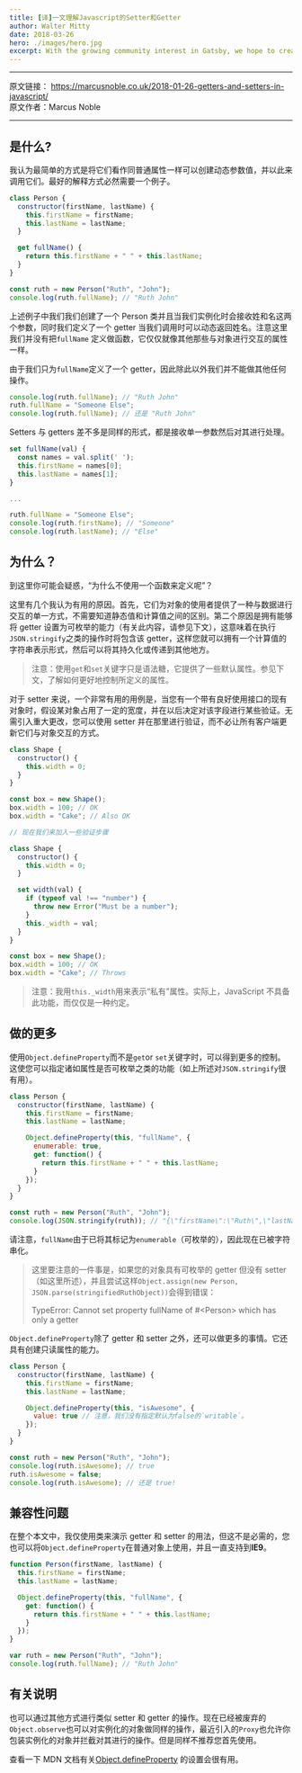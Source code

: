 ```yaml
---
title: [译]一文理解Javascript的Setter和Getter
author: Walter Mitty
date: 2018-03-26
hero: ./images/hero.jpg
excerpt: With the growing community interest in Gatsby, we hope to create more resources that make it easier for anyone to grasp the power of this incredible tool.
---
```


---

原文链接： https://marcusnoble.co.uk/2018-01-26-getters-and-setters-in-javascript/  
原文作者：Marcus Noble

---

## 是什么?

我认为最简单的方式是将它们看作同普通属性一样可以创建动态参数值，并以此来调用它们。最好的解释方式必然需要一个例子。

```js
class Person {
  constructor(firstName, lastName) {
    this.firstName = firstName;
    this.lastName = lastName;
  }

  get fullName() {
    return this.firstName + " " + this.lastName;
  }
}

const ruth = new Person("Ruth", "John");
console.log(ruth.fullName); // "Ruth John"
```

上述例子中我们我们创建了一个 Person 类并且当我们实例化时会接收姓和名这两个参数，同时我们定义了一个 getter 当我们调用时可以动态返回姓名。注意这里我们并没有把`fullName` 定义做函数，它仅仅就像其他那些与对象进行交互的属性一样。

由于我们只为`fullName`定义了一个 getter，因此除此以外我们并不能做其他任何操作。

```js
console.log(ruth.fullName); // "Ruth John"
ruth.fullName = "Someone Else";
console.log(ruth.fullName); // 还是 "Ruth John"
```

Setters 与 getters 差不多是同样的形式，都是接收单一参数然后对其进行处理。

```js
set fullName(val) {
  const names = val.split(' ');
  this.firstName = names[0];
  this.lastName = names[1];
}

...

ruth.fullName = "Someone Else";
console.log(ruth.firstName); // "Someone"
console.log(ruth.lastName); // "Else"
```

## 为什么？

到这里你可能会疑惑，“为什么不使用一个函数来定义呢”？

这里有几个我认为有用的原因。首先，它们为对象的使用者提供了一种与数据进行交互的单一方式，不需要知道静态值和计算值之间的区别。第二个原因是拥有能够将 getter 设置为可枚举的能力（有关此内容，请参见下文），这意味着在执行`JSON.stringify`之类的操作时将包含该 getter，这样您就可以拥有一个计算值的字符串表示形式，然后可以将其持久化或传递到其他地方。

> 注意：使用`get`和`set`关键字只是语法糖，它提供了一些默认属性。参见下文，了解如何更好地控制所定义的属性。

对于 setter 来说，一个非常有用的用例是，当您有一个带有良好使用接口的现有对象时，假设某对象占用了一定的宽度，并在以后决定对该字段进行某些验证。无需引入重大更改，您可以使用 setter 并在那里进行验证，而不必让所有客户端更新它们与对象交互的方式。

```js
class Shape {
  constructor() {
    this.width = 0;
  }
}

const box = new Shape();
box.width = 100; // OK
box.width = "Cake"; // Also OK

// 现在我们来加入一些验证步骤

class Shape {
  constructor() {
    this.width = 0;
  }

  set width(val) {
    if (typeof val !== "number") {
      throw new Error("Must be a number");
    }
    this._width = val;
  }
}

const box = new Shape();
box.width = 100; // OK
box.width = "Cake"; // Throws
```

> 注意：我用`this._width`用来表示“私有”属性。实际上，JavaScript 不具备此功能，而仅仅是一种约定。

## 做的更多

使用`Object.defineProperty`而不是`get`or `set`关键字时，可以得到更多的控制。这使您可以指定诸如属性是否可枚举之类的功能（如上所述对`JSON.stringify`很有用）。

```js
class Person {
  constructor(firstName, lastName) {
    this.firstName = firstName;
    this.lastName = lastName;

    Object.defineProperty(this, "fullName", {
      enumerable: true,
      get: function() {
        return this.firstName + " " + this.lastName;
      }
    });
  }
}

const ruth = new Person("Ruth", "John");
console.log(JSON.stringify(ruth)); // "{\"firstName\":\"Ruth\",\"lastName\":\"John\",\"fullName\":\"Ruth John\"}"
```

请注意，`fullName`由于已将其标记为`enumerable`（可枚举的），因此现在已被字符串化。

> 这里要注意的一件事是，如果您的对象具有可枚举的 getter 但没有 setter（如这里所述），并且尝试这样`Object.assign(new Person, JSON.parse(stringifiedRuthObject))`会得到错误：
>
> TypeError: Cannot set property fullName of #\<Person\> which has only a getter

`Object.defineProperty`除了 getter 和 setter 之外，还可以做更多的事情。它还具有创建只读属性的能力。

```js
class Person {
  constructor(firstName, lastName) {
    this.firstName = firstName;
    this.lastName = lastName;

    Object.defineProperty(this, "isAwesome", {
      value: true // 注意，我们没有指定默认为false的`writable`。
    });
  }
}

const ruth = new Person("Ruth", "John");
console.log(ruth.isAwesome); // true
ruth.isAwesome = false;
console.log(ruth.isAwesome); // 还是 true!
```

## 兼容性问题

在整个本文中，我仅使用类来演示 getter 和 setter 的用法，但这不是必需的，您也可以将`Object.defineProperty`在普通对象上使用，并且一直支持到**IE9**。

```js
function Person(firstName, lastName) {
  this.firstName = firstName;
  this.lastName = lastName;

  Object.defineProperty(this, "fullName", {
    get: function() {
      return this.firstName + " " + this.lastName;
    }
  });
}

var ruth = new Person("Ruth", "John");
console.log(ruth.fullName); // "Ruth John"
```

## 有关说明

也可以通过其他方式进行类似 setter 和 getter 的操作。现在已经被废弃的`Object.observe`也可以对实例化的对象做同样的操作，最近引入的`Proxy`也允许你包装实例化的对象并拦截对其进行的操作。但是同样不推荐您首先使用。

查看一下 MDN 文档有关[Object.defineProperty](https://developer.mozilla.org/en-US/docs/Web/JavaScript/Reference/Global_Objects/Object/defineProperty) 的设置会很有用。
